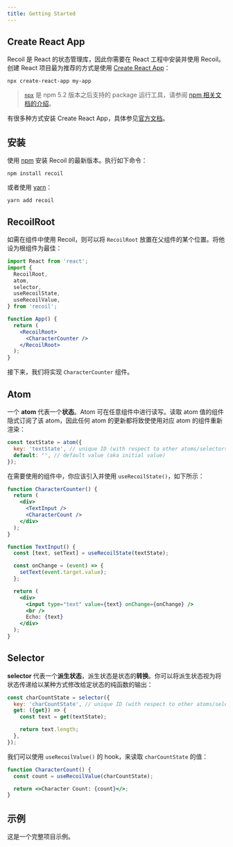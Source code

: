 ```yaml
---
title: Getting Started
---
```


## Create React App

Recoil 是 React 的状态管理库，因此你需要在 React 工程中安装并使用 Recoil。创建 React 项目最为推荐的方式是使用 [Create React App](https://github.com/facebook/create-react-app#creating-an-app)：

```shell
npx create-react-app my-app
```

> [`npx`](https://medium.com/@maybekatz/introducing-npx-an-npm-package-runner-55f7d4bd282b) 是 npm 5.2 版本之后支持的 package 运行工具，请参阅 [npm 相关文档的介绍](https://gist.github.com/gaearon/4064d3c23a77c74a3614c498a8bb1c5f)。

有很多种方式安装 Create React App，具体参见[官方文档](https://github.com/facebook/create-react-app#creating-an-app)。

## 安装

使用 <a href="https://www.npmjs.com/get-npm" target="_blank">npm</a> 安装 Recoil 的最新版本。执行如下命令：

```shell
npm install recoil
```

或者使用 <a href="https://classic.yarnpkg.com/en/docs/install/" target="_blank">yarn</a>：

```shell
yarn add recoil
```

## RecoilRoot

如需在组件中使用 Recoil，则可以将 `RecoilRoot` 放置在父组件的某个位置。将他设为根组件为最佳：

```jsx
import React from 'react';
import {
  RecoilRoot,
  atom,
  selector,
  useRecoilState,
  useRecoilValue,
} from 'recoil';

function App() {
  return (
    <RecoilRoot>
      <CharacterCounter />
    </RecoilRoot>
  );
}
```

接下来，我们将实现 `CharacterCounter` 组件。

## Atom

一个 **atom** 代表一个**状态**。Atom 可在任意组件中进行读写。读取 atom 值的组件隐式订阅了该 atom，因此任何 atom 的更新都将致使使用对应 atom 的组件重新渲染：

```javascript
const textState = atom({
  key: 'textState', // unique ID (with respect to other atoms/selectors)
  default: '', // default value (aka initial value)
});
```

在需要使用的组件中，你应该引入并使用 `useRecoilState()`，如下所示：

```jsx
function CharacterCounter() {
  return (
    <div>
      <TextInput />
      <CharacterCount />
    </div>
  );
}

function TextInput() {
  const [text, setText] = useRecoilState(textState);

  const onChange = (event) => {
    setText(event.target.value);
  };

  return (
    <div>
      <input type="text" value={text} onChange={onChange} />
      <br />
      Echo: {text}
    </div>
  );
}
```

## Selector

**selector** 代表一个**派生状态**，派生状态是状态的**转换**。你可以将派生状态视为将状态传递给以某种方式修改给定状态的纯函数的输出：

```jsx
const charCountState = selector({
  key: 'charCountState', // unique ID (with respect to other atoms/selectors)
  get: ({get}) => {
    const text = get(textState);

    return text.length;
  },
});
```

我们可以使用 `useRecoilValue()` 的 hook，来读取 `charCountState` 的值：

```jsx
function CharacterCount() {
  const count = useRecoilValue(charCountState);

  return <>Character Count: {count}</>;
}
```

## 示例

这是一个完整项目示例。


<GettingStarted />
